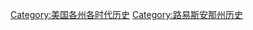 {{Commonscat|History of Louisiana}}


[[Category:美国各州各时代历史|Category:美国各州各时代历史]]
[[Category:路易斯安那州历史|Category:路易斯安那州历史]]